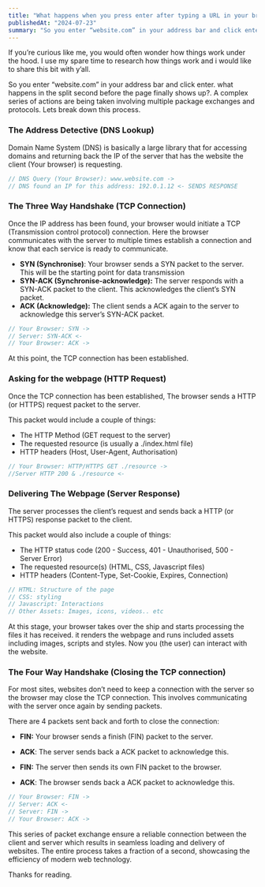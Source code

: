 ```yaml
---
title: "What happens when you press enter after typing a URL in your browser?"
publishedAt: "2024-07-23"
summary: "So you enter “website.com” in your address bar and click enter. what happens in the split second before the page finally shows up?. A complex series of actions are being taken involving multiple package exchanges and protocols. Lets break down this process."
---
```


If you’re curious like me, you would often wonder how things work under the hood. I use my spare time to research how things work and i would like to share this bit with y’all.

So you enter “website.com” in your address bar and click enter. what happens in the split second before the page finally shows up?. A complex series of actions are being taken involving multiple package exchanges and protocols. Lets break down this process.

### The Address Detective (DNS Lookup)

Domain Name System (DNS) is basically a large library that for accessing domains and returning back the IP of the server that has the website the client (Your browser) is requesting.

```jsx
// DNS Query (Your Browser): www.website.com ->
// DNS found an IP for this address: 192.0.1.12 <- SENDS RESPONSE
```

### The Three Way Handshake (TCP Connection)

Once the IP address has been found, your browser would initiate a TCP (Transmission control protocol) connection. Here the browser communicates with the server to multiple times establish a connection and know that each service is ready to communicate.

- **SYN (Synchronise)**: Your browser sends a SYN packet to the server. This will be the starting point for data transmission
- **SYN-ACK (Synchronise-acknowledge):** The server responds with a SYN-ACK packet to the client. This acknowledges the client’s SYN packet.
- **ACK (Acknowledge):** The client sends a ACK again to the server to acknowledge this server’s SYN-ACK packet.

```jsx
// Your Browser: SYN ->
// Server: SYN-ACK <-
// Your Browser: ACK ->
```

At this point, the TCP connection has been established.

### Asking for the webpage (HTTP Request)

Once the TCP connection has been established, The browser sends a HTTP (or HTTPS) request packet to the server.

This packet would include a couple of things:

- The HTTP Method (GET request to the server)
- The requested resource (is usually a ./index.html file)
- HTTP headers (Host, User-Agent, Authorisation)

```jsx
// Your Browser: HTTP/HTTPS GET ./resource ->
//Server HTTP 200 & ./resource <-
```

### Delivering The Webpage (Server Response)

The server processes the client’s request and sends back a HTTP (or HTTPS) response packet to the client.

This packet would also include a couple of things:

- The HTTP status code (200 - Success, 401 - Unauthorised, 500 - Server Error)
- The requested resource(s) (HTML, CSS, Javascript files)
- HTTP headers (Content-Type, Set-Cookie, Expires, Connection)

```jsx
// HTML: Structure of the page
// CSS: styling
// Javascript: Interactions
// Other Assets: Images, icons, videos.. etc
```

At this stage, your browser takes over the ship and starts processing the files it has received. it renders the webpage and runs included assets including images, scripts and styles. Now you (the user) can interact with the website.

### The Four Way Handshake (Closing the TCP connection)

For most sites, websites don’t need to keep a connection with the server so the browser may close the TCP connection. This involves communicating with the server once again by sending packets.

There are 4 packets sent back and forth to close the connection:

- **FIN:** Your browser sends a finish (FIN) packet to the server.
- **ACK**: The server sends back a ACK packet to acknowledge this.

- **FIN:** The server then sends its own FIN packet to the browser.
- **ACK**: The browser sends back a ACK packet to acknowledge this.

```jsx
// Your Browser: FIN ->
// Server: ACK <-
// Server: FIN ->
// Your Browser: ACK ->
```

This series of packet exchange ensure a reliable connection between the client and server which results in seamless loading and delivery of websites. The entire process takes a fraction of a second, showcasing the efficiency of modern web technology.

Thanks for reading.
